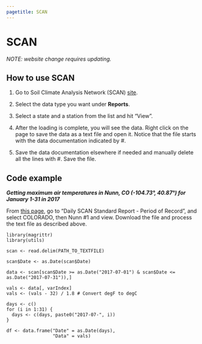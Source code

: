 ```yaml
---
pagetitle: SCAN
---
```


# SCAN

*NOTE: website change requires updating.*

## How to use SCAN
1. Go to Soil Climate Analysis Network (SCAN) [site](https://www.nrcs.usda.gov/wps/portal/wcc/home/snowClimateMonitoring/soilClimateConditions/).

2. Select the data type you want under **Reports**.

3. Select a state and a station from the list and hit "View".

4. After the loading is complete, you will see the data. Right click on the page to save the data as a text file and open it. Notice that the file starts with the data documentation indicated by #. 

5. Save the data documentation elsewhere if needed and manually delete all the lines with #. Save the file. 

## Code example

***Getting maximum air temperatures in Nunn, CO (-104.73°, 40.87°) for January 1-31 in 2017*** 

From [this page](https://www.nrcs.usda.gov/wps/portal/wcc/home/snowClimateMonitoring/soilClimateConditions/), go to "Daily SCAN Standard Report - Period of Record", and select COLORADO, then Nunn #1 and view.
Download the file and process the text file as described above.

```
library(magrittr)
library(utils)

scan <- read.delim(PATH_TO_TEXTFILE)

scan$Date <- as.Date(scan$Date)

data <- scan[scan$Date >= as.Date("2017-07-01") & scan$Date <= as.Date("2017-07-31")),]

vals <- data[, varIndex]
vals <- (vals - 32) / 1.8 # Convert degF to degC

days <- c()
for (i in 1:31) {
  days <- c(days, paste0("2017-07-", i))
}

df <- data.frame("Date" = as.Date(days), 
                 "Data" = vals)
```

